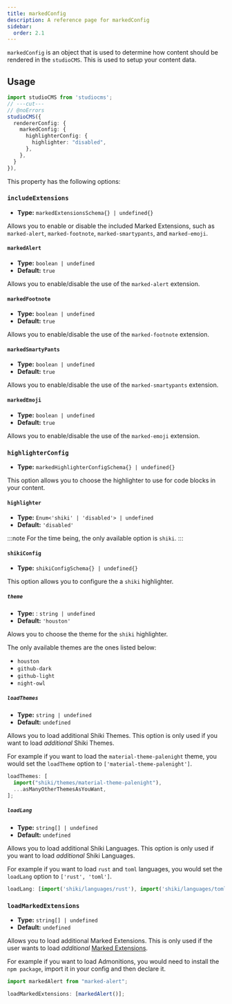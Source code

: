 ```yaml
---
title: markedConfig
description: A reference page for markedConfig
sidebar:
  order: 2.1
---
```


`markedConfig` is an object that is used to determine how content should be rendered in the `studioCMS`. This is used to setup your content data.

## Usage

```ts twoslash {3-7}
import studioCMS from 'studiocms';
// ---cut---
// @noErrors
studioCMS({
  rendererConfig: {
    markedConfig: {
      highlighterConfig: {
        highlighter: "disabled",
      },
    },
  }
}),
```

This property has the following options:

### `includeExtensions`

- **Type:** `markedExtensionsSchema{} | undefined{}`

Allows you to enable or disable the included Marked Extensions, such as `marked-alert`, `marked-footnote`, `marked-smartypants`, and `marked-emoji`.

#### `markedAlert`

- **Type:** `boolean | undefined`
- **Default:** `true`

Allows you to enable/disable the use of the `marked-alert` extension.

#### `markedFootnote`

- **Type:** `boolean | undefined`
- **Default:** `true`

Allows you to enable/disable the use of the `marked-footnote` extension.

#### `markedSmartyPants`

- **Type:** `boolean | undefined`
- **Default:** `true`

Allows you to enable/disable the use of the `marked-smartypants` extension.

#### `markedEmoji`

- **Type:** `boolean | undefined`
- **Default:** `true`

Allows you to enable/disable the use of the `marked-emoji` extension.

### `highlighterConfig`

- **Type:** `markedHighlighterConfigSchema{} | undefined{}`

This option allows you to choose the highlighter to use for code blocks in your content.

#### `highlighter`

- **Type:** `Enum<'shiki' | 'disabled'> | undefined`
- **Default:** `'disabled'`

:::note
For the time being, the only available option is `shiki`.
:::

#### `shikiConfig`

- **Type:** `shikiConfigSchema{} | undefined{}`

This option allows you to configure the a `shiki` highlighter.

##### `theme`

- **Type:** : `string | undefined`
- **Default:** `'houston'`

Alows you to choose the theme for the `shiki` highlighter.

The only available themes are the ones listed below:

- `houston`
- `github-dark`
- `github-light`
- `night-owl`

##### `loadThemes`

- **Type:** `string | undefined`
- **Default:** `undefined`

Allows you to load additional Shiki Themes. This option is only used if you want to load _additional_ Shiki Themes.

For example if you want to load the `material-theme-palenight` theme, you would set the `loadTheme` option to `['material-theme-palenight']`.

```ts
loadThemes: [
  import("shiki/themes/material-theme-palenight"),
  ...asManyOtherThemesAsYouWant,
];
```

##### `loadLang`

- **Type:** `string[] | undefined`
- **Default:** `undefined`

Allows you to load additional Shiki Languages. This option is only used if you want to load _additional_ Shiki Languages.

For example if you want to load `rust` and `toml` languages, you would set the `loadLang` option to `['rust', 'toml']`.

```ts
loadLang: [import('shiki/languages/rust'), import('shiki/languages/toml') ...asManyOtherLanguagesAsYouWant]
```

### `loadMarkedExtensions`

- **Type:** `string[] | undefined`
- **Default:** `undefined`

Allows you to load additional Marked Extensions. This is only used if the user wants to load _additional_ [Marked Extensions](https://marked.js.org/using_advanced#extensions).

For example if you want to load Admonitions, you would need to install the `npm package`, import it in your config and then declare it.

```ts
import markedAlert from "marked-alert";

loadMarkedExtensions: [markedAlert()];
```

